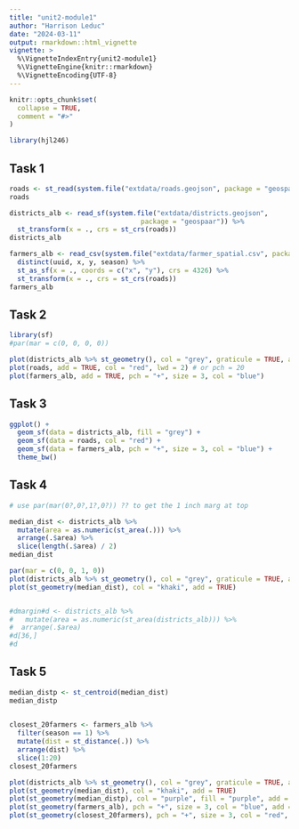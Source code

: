 ```yaml
---
title: "unit2-module1"
author: "Harrison Leduc"
date: "2024-03-11"
output: rmarkdown::html_vignette
vignette: >
  %\VignetteIndexEntry{unit2-module1}
  %\VignetteEngine{knitr::rmarkdown}
  %\VignetteEncoding{UTF-8}
---
```


```r
knitr::opts_chunk$set(
  collapse = TRUE,
  comment = "#>"
)
```

```r
library(hjl246)
```

## Task 1

```r
roads <- st_read(system.file("extdata/roads.geojson", package = "geospaar"))
roads

districts_alb <- read_sf(system.file("extdata/districts.geojson", 
                                 package = "geospaar")) %>% 
  st_transform(x = ., crs = st_crs(roads))
districts_alb

farmers_alb <- read_csv(system.file("extdata/farmer_spatial.csv", package = "geospaar")) %>% 
  distinct(uuid, x, y, season) %>% 
  st_as_sf(x = ., coords = c("x", "y"), crs = 4326) %>%
  st_transform(x = ., crs = st_crs(roads))
farmers_alb

```

## Task 2

```r
library(sf)
#par(mar = c(0, 0, 0, 0))

plot(districts_alb %>% st_geometry(), col = "grey", graticule = TRUE, axes = TRUE)
plot(roads, add = TRUE, col = "red", lwd = 2) # or pch = 20
plot(farmers_alb, add = TRUE, pch = "+", size = 3, col = "blue")

```

## Task 3

```r
ggplot() +
  geom_sf(data = districts_alb, fill = "grey") +
  geom_sf(data = roads, col = "red") +
  geom_sf(data = farmers_alb, pch = "+", size = 3, col = "blue") +
  theme_bw()

```


## Task 4

```r
# use par(mar(0?,0?,1?,0?)) ?? to get the 1 inch marg at top

median_dist <- districts_alb %>% 
  mutate(area = as.numeric(st_area(.))) %>% 
  arrange(.$area) %>% 
  slice(length(.$area) / 2)
median_dist

par(mar = c(0, 0, 1, 0))
plot(districts_alb %>% st_geometry(), col = "grey", graticule = TRUE, axes = TRUE, main = "The median area district")
plot(st_geometry(median_dist), col = "khaki", add = TRUE)


#dmargin#d <- districts_alb %>% 
#   mutate(area = as.numeric(st_area(districts_alb))) %>% 
#  arrange(.$area)
#d[36,] 
#d


```

## Task 5

```r
median_distp <- st_centroid(median_dist)
median_distp

  
closest_20farmers <- farmers_alb %>% 
  filter(season == 1) %>%
  mutate(dist = st_distance(.)) %>% 
  arrange(dist) %>% 
  slice(1:20)
closest_20farmers

plot(districts_alb %>% st_geometry(), col = "grey", graticule = TRUE, axes = TRUE, main = "The median area district")
plot(st_geometry(median_dist), col = "khaki", add = TRUE)
plot(st_geometry(median_distp), col = "purple", fill = "purple", add = TRUE)
plot(st_geometry(farmers_alb), pch = "+", size = 3, col = "blue", add = TRUE)
plot(st_geometry(closest_20farmers), pch = "+", size = 3, col = "red", add = TRUE)




```



